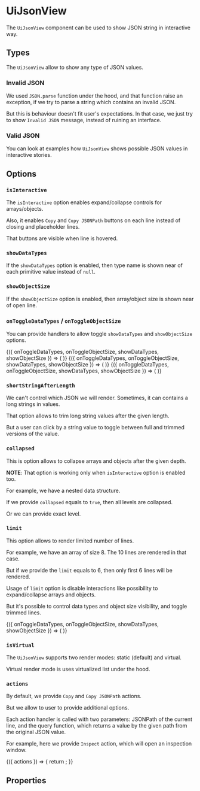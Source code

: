 


<Meta title="Docs" />

# UiJsonView

The `UiJsonView` component can be used to show JSON string in interactive way.

<Canvas>
  <UiJsonView source={samples.intro} />
</Canvas>

## Types

The `UiJsonView` allow to show any type of JSON values.

### Invalid JSON

We used `JSON.parse` function under the hood, and that function raise an exception, if we try to parse a string which
contains an invalid JSON.

But this is behaviour doesn't fit user's expectations. In that case, we just try to show `Invalid JSON` message, instead
of ruining an interface.

<Canvas>
  <UiJsonView source="" />
</Canvas>

### Valid JSON

You can look at examples how `UiJsonView` shows possible JSON values in interactive stories.

## Options

### `isInteractive`

The `isInteractive` option enables expand/collapse controls for arrays/objects.

Also, it enables `Copy` and `Copy JSONPath` buttons on each line instead of closing and placeholder lines.

That buttons are visible when line is hovered.

<Canvas>
  <UiJsonView isInteractive source={samples.isInteractive} />
</Canvas>

### `showDataTypes`

If the `showDataTypes` option is enabled, then type name is shown near of each primitive value instead of `null`.

<Canvas>
  <UiJsonView showDataTypes source={samples.showDataTypes} />
</Canvas>

### `showObjectSize`

If the `showObjectSize` option is enabled, then array/object size is shown near of open line.

<Canvas>
  <UiJsonView showObjectSize source={samples.showObjectSize} />
</Canvas>

### `onToggleDataTypes` / `onToggleObjectSize`

You can provide handlers to allow toggle `showDataTypes` and `showObjectSize` options.

<Canvas>
  <Options dataTypes>
    {({ onToggleDataTypes, onToggleObjectSize, showDataTypes, showObjectSize }) => (
      <UiJsonView
        onToggleDataTypes={onToggleDataTypes}
        onToggleObjectSize={onToggleObjectSize}
        showDataTypes={showDataTypes}
        showObjectSize={showObjectSize}
        source={samples.showObjectSize}
      />
    )}
  </Options>
</Canvas>

<Canvas>
  <Options objectSize>
    {({ onToggleDataTypes, onToggleObjectSize, showDataTypes, showObjectSize }) => (
      <UiJsonView
        onToggleDataTypes={onToggleDataTypes}
        onToggleObjectSize={onToggleObjectSize}
        showDataTypes={showDataTypes}
        showObjectSize={showObjectSize}
        source={samples.showObjectSize}
      />
    )}
  </Options>
</Canvas>

<Canvas>
  <Options dataTypes objectSize>
    {({ onToggleDataTypes, onToggleObjectSize, showDataTypes, showObjectSize }) => (
      <UiJsonView
        onToggleDataTypes={onToggleDataTypes}
        onToggleObjectSize={onToggleObjectSize}
        showDataTypes={showDataTypes}
        showObjectSize={showObjectSize}
        source={samples.showObjectSize}
      />
    )}
  </Options>
</Canvas>

### `shortStringAfterLength`

We can't control which JSON we will render. Sometimes, it can contains a long strings in values.

That option allows to trim long string values after the given length.

But a user can click by a string value to toggle between full and trimmed versions of the value.

<Canvas>
  <UiJsonView shortStringAfterLength={25} source={samples.shortStringAfterLength} />
</Canvas>

### `collapsed`

This is option allows to collapse arrays and objects after the given depth.

**NOTE**: That option is working only when `isInteractive` option is enabled too.

For example, we have a nested data structure.

<Canvas>
  <UiJsonView isInteractive source={samples.collapsed} />
</Canvas>

If we provide `collapsed` equals to `true`, then all levels are collapsed.

<Canvas>
  <UiJsonView isInteractive collapsed source={samples.collapsed} />
</Canvas>

Or we can provide exact level.

<Canvas>
  <UiJsonView isInteractive collapsed={2} source={samples.collapsed} />
</Canvas>

### `limit`

This option allows to render limited number of lines.

For example, we have an array of size 8. The 10 lines are rendered in that case.

<Canvas>
  <UiJsonView source={samples.limit} />
</Canvas>

But if we provide the `limit` equals to 6, then only first 6 lines will be rendered.

<Canvas>
  <UiJsonView limit={6} source={samples.limit} />
</Canvas>

Usage of `limit` option is disable interactions like possibility to expand/collapse arrays and objects.

But it's possible to control data types and object size visibility, and toggle trimmed lines.

<Canvas>
  <Options dataTypes objectSize>
    {({ onToggleDataTypes, onToggleObjectSize, showDataTypes, showObjectSize }) => (
      <UiJsonView
        collapsed
        isInteractive
        limit={6}
        onToggleDataTypes={onToggleDataTypes}
        onToggleObjectSize={onToggleObjectSize}
        shortStringAfterLength={25}
        showDataTypes={showDataTypes}
        showObjectSize={showObjectSize}
        source={samples.limit}
      />
    )}
  </Options>
</Canvas>

### `isVirtual`

The `UiJsonView` supports two render modes: static (default) and virtual.

Virtual render mode is uses virtualized list under the hood.

<Canvas>
  <Container>
    <UiJsonView source={samples.isVirtual} />
  </Container>
</Canvas>

### `actions`

By default, we provide `Copy` and `Copy JSONPath` actions.

But we allow to user to provide additional options.

Each action handler is called with two parameters: JSONPath of the current line, and the query function, which returns
a value by the given path from the original JSON value.

For example, here we provide `Inspect` action, which will open an inspection window.

<Canvas>
  <Inspect>
    {({ actions }) => {
      return <UiJsonView actions={actions} isInteractive source={samples.showObjectSize} />;
    }}
  </Inspect>
</Canvas>

## Properties

<ArgsTable of={UiJsonView} />
